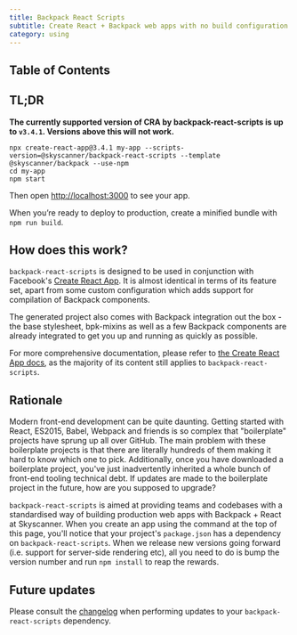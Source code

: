 ```yaml
---
title: Backpack React Scripts
subtitle: Create React + Backpack web apps with no build configuration.
category: using
---
```


## Table of Contents

## TL;DR

**The currently supported version of CRA by backpack-react-scripts is up to `v3.4.1`. Versions above this will not work.**

```
npx create-react-app@3.4.1 my-app --scripts-version=@skyscanner/backpack-react-scripts --template @skyscanner/backpack --use-npm
cd my-app
npm start
```

Then open [http://localhost:3000](http://localhost:3000/) to see your app.

When you’re ready to deploy to production, create a minified bundle with `npm run build`.

## How does this work?

`backpack-react-scripts` is designed to be used in conjunction with Facebook's [Create React App](https://facebook.github.io/create-react-app/docs/getting-started). It is almost identical in terms of its feature set, apart from some custom configuration which adds support for compilation of Backpack components.

The generated project also comes with Backpack integration out the box - the base stylesheet, bpk-mixins as well as a few Backpack components are already integrated to get you up and running as quickly as possible.

For more comprehensive documentation, please refer to [the Create React App docs](https://facebook.github.io/create-react-app/docs/getting-started), as the majority of its content still applies to `backpack-react-scripts`.

## Rationale

Modern front-end development can be quite daunting. Getting started with React, ES2015, Babel, Webpack and friends is so complex that "boilerplate" projects have sprung up all over GitHub. The main problem with these boilerplate projects is that there are literally hundreds of them making it hard to know which one to pick. Additionally, once you have downloaded a boilerplate project, you've just inadvertently inherited a whole bunch of front-end tooling technical debt. If updates are made to the boilerplate project in the future, how are you supposed to upgrade?

`backpack-react-scripts` is aimed at providing teams and codebases with a standardised way of building production web apps with Backpack + React at Skyscanner. When you create an app using the command at the top of this page, you'll notice that your project's `package.json` has a dependency on `backpack-react-scripts`. When we release new versions going forward (i.e. support for server-side rendering etc), all you need to do is bump the version number and run `npm install` to reap the rewards.

## Future updates

Please consult the [changelog](https://github.com/Skyscanner/backpack-react-scripts/blob/fork/packages/react-scripts/CHANGELOG.md) when performing updates to your `backpack-react-scripts` dependency.
